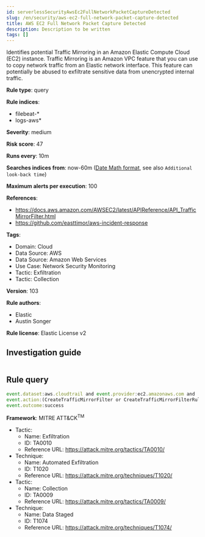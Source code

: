 ```yaml
---
id: serverlessSecurityAwsEc2FullNetworkPacketCaptureDetected
slug: /en/security/aws-ec2-full-network-packet-capture-detected
title: AWS EC2 Full Network Packet Capture Detected
description: Description to be written
tags: []
---
```


<div id="aws-ec2-full-network-packet-capture-detected"></div>

Identifies potential Traffic Mirroring in an Amazon Elastic Compute Cloud (EC2) instance. Traffic Mirroring is an Amazon VPC feature that you can use to copy network traffic from an Elastic network interface. This feature can potentially be abused to exfiltrate sensitive data from unencrypted internal traffic.

**Rule type**: query

**Rule indices**: 

* filebeat-*
* logs-aws*

**Severity**: medium

**Risk score**: 47

**Runs every**: 10m

**Searches indices from**: now-60m ([Date Math format](((ref))/common-options.html#date-math), see also <DocLink id="serverlessSecurityRulesUiCreate" section="set-the-rules-schedule">`Additional look-back time`</DocLink>)

**Maximum alerts per execution**: 100

**References**: 

* https://docs.aws.amazon.com/AWSEC2/latest/APIReference/API_TrafficMirrorFilter.html
* https://github.com/easttimor/aws-incident-response

**Tags**: 

* Domain: Cloud
* Data Source: AWS
* Data Source: Amazon Web Services
* Use Case: Network Security Monitoring
* Tactic: Exfiltration
* Tactic: Collection

**Version**: 103

**Rule authors**: 

* Elastic
* Austin Songer

**Rule license**: Elastic License v2

## Investigation guide

```markdown

```

## Rule query

```js
event.dataset:aws.cloudtrail and event.provider:ec2.amazonaws.com and
event.action:(CreateTrafficMirrorFilter or CreateTrafficMirrorFilterRule or CreateTrafficMirrorSession or CreateTrafficMirrorTarget) and
event.outcome:success

```

**Framework**: MITRE ATT&CK<sup>TM</sup>

* Tactic:
    * Name: Exfiltration
    * ID: TA0010
    * Reference URL: https://attack.mitre.org/tactics/TA0010/
* Technique:
    * Name: Automated Exfiltration
    * ID: T1020
    * Reference URL: https://attack.mitre.org/techniques/T1020/
* Tactic:
    * Name: Collection
    * ID: TA0009
    * Reference URL: https://attack.mitre.org/tactics/TA0009/
* Technique:
    * Name: Data Staged
    * ID: T1074
    * Reference URL: https://attack.mitre.org/techniques/T1074/

